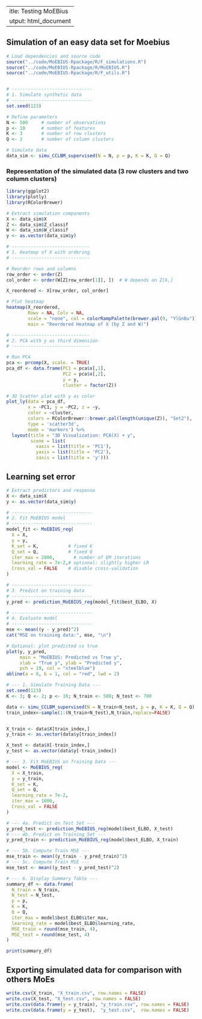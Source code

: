  ---
title: Testing MoEBius
output: html_document
---



## Simulation of an easy data set for Moebius


```r
# Load dependencies and source code
source("../code/MoEBIUS-Rpackage/R/F_simulations.R")
source("../code/MoEBIUS-Rpackage/R/MoEBIUS.R")
source("../code/MoEBIUS-Rpackage/R/F_utils.R")


# ------------------------------
# 1. Simulate synthetic data
# ------------------------------
set.seed(123)

# Define parameters
N <- 500     # number of observations
p <- 10      # number of features
K <- 3       # number of row clusters
Q <- 2       # number of column clusters

# Simulate data
data_sim <- simu_CCLBM_supervised(N = N, p = p, K = K, Q = Q)

```

### Representation of the simulated data (3 row clusters and two column clusters)

```r
library(ggplot2)
library(plotly)
library(RColorBrewer)

# Extract simulation components
X <- data_sim$X
Z <- data_sim$Z_classif
W <- data_sim$W_classif
y <- as.vector(data_sim$y)

# -----------------------------
# 1. Heatmap of X with ordering
# -----------------------------

# Reorder rows and columns
row_order <- order(Z)
col_order <- order(W[Z[row_order[1]], ])  # W depends on Z[k,]

X_reordered <- X[row_order, col_order]

# Plot heatmap
heatmap(X_reordered,
        Rowv = NA, Colv = NA,
        scale = "none", col = colorRampPalette(brewer.pal(9, "YlGnBu"))(100),
        main = "Reordered Heatmap of X (by Z and W)")

# -----------------------------
# 2. PCA with y as third dimension
# -----------------------------

# Run PCA
pca <- prcomp(X, scale. = TRUE)
pca_df <- data.frame(PC1 = pca$x[,1],
                     PC2 = pca$x[,2],
                     y = y,
                     cluster = factor(Z))

# 3D Scatter plot with y as color
plot_ly(data = pca_df,
        x = ~PC1, y = ~PC2, z = ~y,
        color = ~cluster,
        colors = RColorBrewer::brewer.pal(length(unique(Z)), "Set2"),
        type = 'scatter3d',
        mode = 'markers') %>%
  layout(title = "3D Visualization: PCA(X) + y",
         scene = list(
           xaxis = list(title = 'PC1'),
           yaxis = list(title = 'PC2'),
           zaxis = list(title = 'y')))
```

## Learning set error


```r

# Extract predictors and response
X <- data_sim$X
y <- as.vector(data_sim$y)

# ------------------------------
# 2. Fit MoEBIUS model
# ------------------------------
model_fit <- MoEBIUS_reg(
  X = X,
  y = y,
  K_set = K,           # fixed K
  Q_set = Q,           # fixed Q
  iter_max = 2000,       # number of EM iterations
  learning_rate = 7e-2,# optional: slightly higher LR
  Cross_val = FALSE    # disable cross-validation
)

# ------------------------------
# 3. Predict on training data
# ------------------------------
y_pred <- prediction_MoEBIUS_reg(model_fit$best_ELBO, X)

# ------------------------------
# 4. Evaluate model
# ------------------------------
mse <- mean((y - y_pred)^2)
cat("MSE on training data:", mse, "\n")

# Optional: plot predicted vs true
plot(y, y_pred,
     main = "MoEBIUS: Predicted vs True y",
     xlab = "True y", ylab = "Predicted y",
     pch = 19, col = "steelblue")
abline(a = 0, b = 1, col = "red", lwd = 2)

```


```r
# --- 1. Simulate Training Data ---
set.seed(123)
K <- 3; Q <- 2; p <- 10; N_train <- 500; N_test <- 700

data <- simu_CCLBM_supervised(N = N_train+N_test, p = p, K = K, Q = Q)
train_index<-sample(1:(N_train+N_test),N_train,replace=FALSE)


X_train <- data$X[train_index,]
y_train <- as.vector(data$y[train_index])

X_test <- data$X[-train_index,]
y_test <- as.vector(data$y[-train_index])

# --- 3. Fit MoEBIUS on Training Data ---
model <- MoEBIUS_reg(
  X = X_train,
  y = y_train,
  K_set = K,
  Q_set = Q,
  learning_rate = 7e-2,
  iter_max = 1000,
  Cross_val = FALSE
)

# --- 4a. Predict on Test Set ---
y_pred_test <- prediction_MoEBIUS_reg(model$best_ELBO, X_test)
# --- 4b. Predict on Training Set ---
y_pred_train <- prediction_MoEBIUS_reg(model$best_ELBO, X_train)

# --- 5b. Compute Train MSE ---
mse_train <- mean((y_train - y_pred_train)^2)
# --- 5c. Compute Train MSE ---
mse_test <- mean((y_test - y_pred_test)^2)

# --- 6. Display Summary Table ---
summary_df <- data.frame(
  N_train = N_train,
  N_test = N_test,
  p = p,
  K = K,
  Q = Q,
  iter_max = model$best_ELBO$iter_max,
  learning_rate = model$best_ELBO$learning_rate,
  MSE_train = round(mse_train, 4),
  MSE_test = round(mse_test, 4)
)

print(summary_df)
```
## Exporting simulated data for comparison with others MoEs



```r
write.csv(X_train, "X_train.csv", row.names = FALSE)
write.csv(X_test, "X_test.csv", row.names = FALSE)
write.csv(data.frame(y = y_train), "y_train.csv", row.names = FALSE)
write.csv(data.frame(y = y_test),  "y_test.csv",  row.names = FALSE)
```

